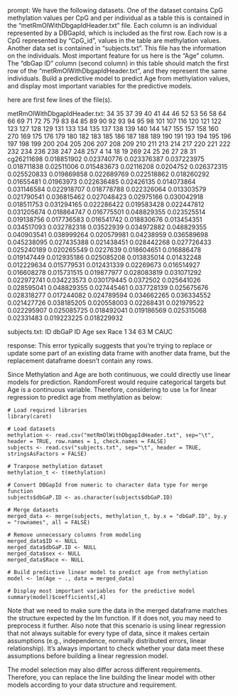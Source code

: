 prompt:
We have the following datasets. One of the dataset contains CpG methylation values per CpG and per individual as a table this is contained in the “metRmOlWithDbgapIdHeader.txt” file. Each column is an individual represented by a DBGapId, which is included as the first row. Each row is a CpG represented by "CpG_id", values in the table are methylation values. Another data set is contained in “subjects.txt”. This file has the information on the individuals. Most important feature for us here is the "Age" column. The "dbGap ID" column (second column) in this table should match the first row of the "metRmOlWithDbgapIdHeader.txt", and they represent the same individuals. Build a predictive model to predict Age from methylation values, and display most important variables for the predictive models. 

here are first few lines of the file(s).

metRmOlWithDbgapIdHeader.txt:
	34	35	37	39	40	41	44	46	52	53	56	58	64	66	69	71	72	75	79	83	84	85	89	90	92	93	94	95	98	101	107	116	120	121	122	123	127	128	129	131	133	134	135	137	138	139	140	144	147	155	157	158	160	270	169	175	176	179	180	182	183	185	186	187	188	189	190	191	193	194	195	196	197	198	199	200	204	205	206	207	208	209	210	211	213	214	217	220	221	222	232	234	236	238	247	248	257	4	14	18	19	269	24	25	26	27	28	31
cg26211698	0.018851902	0.023740776	0.023376387	0.037223975	0.018711838	0.02511006	0.015483673	0.02116208	0.0204752	0.026372315	0.025520833	0.019869858	0.022689769	0.022518862	0.018260292	0.01655481	0.01963973	0.022636485	0.02426135	0.014073864	0.031146584	0.022918707	0.018778788	0.022326064	0.013303579	0.021790541	0.036815462	0.027048423	0.02975166	0.030042918	0.018511753	0.031294165	0.022286422	0.019583428	0.022447812	0.031205674	0.018864747	0.016775501	0.048829355	0.023525514	0.019138756	0.017736583	0.016541742	0.018830676	0.013454351	0.034517093	0.032782318	0.03522939	0.034972882	0.048829355	0.040903541	0.038999264	0.020579981	0.04238959	0.036589698	0.045238095	0.027435388	0.021438451	0.028442268	0.027726433	0.025240189	0.020265549	0.0227639	0.018604651	0.016886478	0.019147449	0.012935186	0.025085208	0.013835014	0.01432248	0.012229634	0.015779531	0.012431339	0.02269673	0.016514927	0.016608278	0.015731515	0.019877977	0.028083819	0.031071292	0.022972741	0.034223573	0.030179445	0.0372502	0.025641026	0.028595041	0.048829355	0.027445461	0.037728139	0.025675676	0.028318277	0.017244082	0.024789594	0.034662265	0.036334552	0.021427726	0.038185205	0.020558003	0.02268431	0.021979522	0.022295907	0.025085725	0.018492041	0.019186569	0.025315068	0.02331483	0.019223225	0.018229932


subjects.txt:
ID	dbGaP ID	Age	sex	Race
1	34	63	M	CAUC


response:
This error typically suggests that you're trying to replace or update some part of an existing data frame with another data frame, but the replacement dataframe doesn't contain any rows.

Since Methylation and Age are both continuous, we could directly use linear models for prediction. RandomForest would require categorical targets but Age is a continuous variable. Therefore, considering to use `lm` for linear regression to predict age from methylation as below:

```
# Load required libraries
library(caret)

# Load datasets
methylation <- read.csv("metRmOlWithDbgapIdHeader.txt", sep="\t", header = TRUE, row.names = 1, check.names = FALSE)
subjects <- read.csv("subjects.txt", sep="\t", header = TRUE, stringsAsFactors = FALSE)

# Tranpose methylation dataset
methylation_t <- t(methylation)

# Convert DBGapId from numeric to character data type for merge function
subjects$dbGaP.ID <- as.character(subjects$dbGaP.ID)

# Merge datasets
merged_data <- merge(subjects, methylation_t, by.x = "dbGaP.ID", by.y = "rownames", all = FALSE)

# Remove unnecessary columns from modeling
merged_data$ID <- NULL
merged_data$dbGaP.ID <- NULL
merged_data$sex <- NULL
merged_data$Race <- NULL

# Build predictive linear model to predict age from methylation
model <- lm(Age ~ ., data = merged_data)

# Display most important variables for the predictive model
summary(model)$coefficients[,4]
```

Note that we need to make sure the data in the merged dataframe matches the structure expected by the lm function. If it does not, you may need to preprocess it further. Also note that this scenario is using linear regression that not always suitable for every type of data, since it makes certain assumptions (e.g., independence, normally distributed errors, linear relationship). It’s always important to check whether your data meet these assumptions before building a linear regression model.

The model selection may also differ across different requirements. Therefore, you can replace the line building the linear model with other models according to your data structure and requirement.
